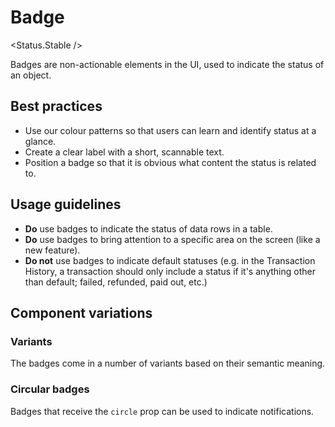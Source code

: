 
# Badge

<Status.Stable />

Badges are non-actionable elements in the UI, used to indicate the status of an object.

<Story id="components-badge--base" />
<Props />

## Best practices

- Use our colour patterns so that users can learn and identify status at a glance.
- Create a clear label with a short, scannable text.
- Position a badge so that it is obvious what content the status is related to.

## Usage guidelines

- **Do** use badges to indicate the status of data rows in a table.
- **Do** use badges to bring attention to a specific area on the screen (like a new feature).
- **Do not** use badges to indicate default statuses (e.g. in the Transaction History, a transaction should only include a status if it's anything other than default; failed, refunded, paid out, etc.)

## Component variations

### Variants

The badges come in a number of variants based on their semantic meaning.

<Story id="components-badge--variants" />

### Circular badges

Badges that receive the `circle` prop can be used to indicate notifications.

<Story id="components-badge--circular" />

